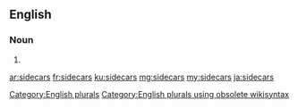 ==English==

===Noun===
{{head|en}}

# {{plural of|sidecar}}

[[Category:English plurals]][[Category:English plurals using obsolete wikisyntax]]

[[ar:sidecars]]
[[fr:sidecars]]
[[ku:sidecars]]
[[mg:sidecars]]
[[my:sidecars]]
[[ja:sidecars]]